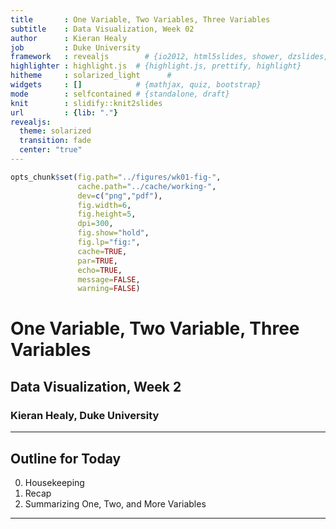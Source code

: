 ```yaml
---
title       : One Variable, Two Variables, Three Variables
subtitle    : Data Visualization, Week 02
author      : Kieran Healy
job         : Duke University
framework   : revealjs        # {io2012, html5slides, shower, dzslides, ...}
highlighter : highlight.js  # {highlight.js, prettify, highlight}
hitheme     : solarized_light      # 
widgets     : []            # {mathjax, quiz, bootstrap}
mode        : selfcontained # {standalone, draft}
knit        : slidify::knit2slides
url         : {lib: "."}
revealjs:
  theme: solarized
  transition: fade
  center: "true"
---
```


<style type='text/css'>
.reveal {
  font-size: 28px;  
}
</style>



```r

opts_chunk$set(fig.path="../figures/wk01-fig-",
               cache.path="../cache/working-",
               dev=c("png","pdf"),
               fig.width=6,
               fig.height=5,
               dpi=300,
               fig.show="hold",
               fig.lp="fig:",
               cache=TRUE,
               par=TRUE,
               echo=TRUE,
               message=FALSE,
               warning=FALSE)

```

# One Variable, Two Variable, Three Variables

## Data Visualization, Week 2

### Kieran Healy, Duke University

---

## Outline for Today

0. Housekeeping
1. Recap
2. Summarizing One, Two, and More Variables

--- 

